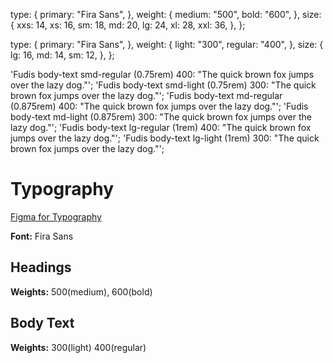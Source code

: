 
<Meta title="Foundations/Typography" />

  type: {
    primary: "Fira Sans",
  },
  weight: {
    medium: "500",
    bold: "600",
  },
  size: {
    xxs: 14,
    xs: 16,
    sm: 18,
    md: 20,
    lg: 24,
    xl: 28,
    xxl: 36,
  },
};

  type: {
    primary: "Fira Sans",
  },
  weight: {
    light: "300",
    regular: "400",
  },
  size: {
    lg: 16,
    md: 14,
    sm: 12,
  },
};


  'Fudis body-text smd-regular (0.75rem) 400: "The quick brown fox jumps over the lazy dog."';
  'Fudis body-text smd-light (0.75rem) 300: "The quick brown fox jumps over the lazy dog."';
  'Fudis body-text md-regular (0.875rem) 400: "The quick brown fox jumps over the lazy dog."';
  'Fudis body-text md-light (0.875rem) 300: "The quick brown fox jumps over the lazy dog."';
  'Fudis body-text lg-regular (1rem) 400: "The quick brown fox jumps over the lazy dog."';
  'Fudis body-text lg-light (1rem) 300: "The quick brown fox jumps over the lazy dog."';

# Typography

[Figma for Typography](https://www.figma.com/file/a6G6ZD6W3tlq0qmUkdvdp1/Fudis-DS-Foundations?type=design&node-id=26-193&mode=design&t=WlBPoaV8ItZbOjWm-0)

**Font:** Fira Sans

## Headings

**Weights:** 500(medium), 600(bold)

<Typeset
  fontSizes={[Number(heading.size.xxl)]}
  fontWeight={heading.weight.medium}
  sampleText={text_xxl}
  fontFamily={heading.type.primary}
/>

<Typeset
  fontSizes={[Number(heading.size.xl)]}
  fontWeight={heading.weight.medium}
  sampleText={text_xl}
  fontFamily={heading.type.primary}
/>

<Typeset
  fontSizes={[Number(heading.size.lg)]}
  fontWeight={heading.weight.medium}
  sampleText={text_lg}
  fontFamily={heading.type.primary}
/>

<Typeset
  fontSizes={[Number(heading.size.md)]}
  fontWeight={heading.weight.medium}
  sampleText={text_md}
  fontFamily={heading.type.primary}
/>

<Typeset
  fontSizes={[Number(heading.size.sm)]}
  fontWeight={heading.weight.medium}
  sampleText={text_sm}
  fontFamily={heading.type.primary}
/>

<Typeset
  fontSizes={[Number(heading.size.xs)]}
  fontWeight={heading.weight.bold}
  sampleText={text_xs}
  fontFamily={heading.type.primary}
/>

<Typeset
  fontSizes={[Number(heading.size.xxs)]}
  fontWeight={heading.weight.bold}
  sampleText={text_xxs}
  fontFamily={heading.type.primary}
/>

## Body Text

**Weights:** 300(light) 400(regular)

<Typeset
  fontSizes={[Number(body.size.lg)]}
  fontWeight={body.weight.regular}
  sampleText={body_lg}
  fontFamily={body.type.primary}
/>

<Typeset
  fontSizes={[Number(body.size.lg)]}
  fontWeight={body.weight.light}
  sampleText={body_lg_light}
  fontFamily={body.type.primary}
/>

<Typeset
  fontSizes={[Number(body.size.md)]}
  fontWeight={body.weight.regular}
  sampleText={body_md}
  fontFamily={body.type.primary}
/>

<Typeset
  fontSizes={[Number(body.size.md)]}
  fontWeight={body.weight.light}
  sampleText={body_md_light}
  fontFamily={body.type.primary}
/>

<Typeset
  fontSizes={[Number(body.size.sm)]}
  fontWeight={body.weight.regular}
  sampleText={body_sm}
  fontFamily={body.type.primary}
/>

<Typeset
  fontSizes={[Number(body.size.sm)]}
  fontWeight={body.weight.light}
  sampleText={body_sm_light}
  fontFamily={body.type.primary}
/>
